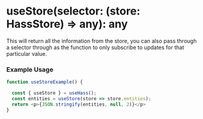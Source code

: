 
<Meta title="HOOKS/useHass/useStore" />

# useStore(selector: (store: HassStore) => any): any
This will return all the information from the store, you can also pass through a selector through as the function to only
subscribe to updates for that particular value.


### Example Usage

```ts
function useStoreExample() {

  const { useStore } = useHass();
  const entities = useStore(store => store.entities);
  return <p>{JSON.stringify(entities, null, 2)}</p>
}
